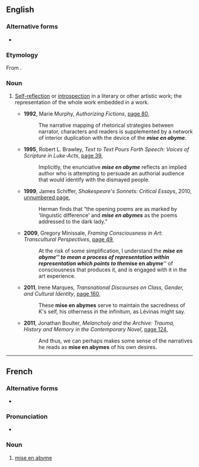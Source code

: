 ==English==

===Alternative forms===
* {{l|en|mise-en-abyme}}

===Etymology===
From {{bor|en|fr|mise en abyme|lit=placed into abyss}}.

===Noun===
{{en-noun|-|s}}

# {{lb|en|literary theory}} [[self-reflection|Self-reflection]] or [[introspection]] in a literary or other artistic work; the representation of the whole work embedded in a work.
#* '''1992''', Marie Murphy, ''Authorizing Fictions'', [http://books.google.com.au/books?id=Y4vYfzMKgE4C&pg=PA80&dq=%22mise+en+abyme%22&hl=en&sa=X&ei=_ZPwUqzlCojekAWVsICgDw&redir_esc=y#v=onepage&q=%22mise%20en%20abyme%22&f=false page 80],
#*: The narrative mapping of rhetorical strategies between narrator, characters and readers is supplemented by a network of interior duplication with the device of the '''''mise en abyme'''''.
#* '''1995''', Robert L. Brawley, ''Text to Text Pours Forth Speech: Voices of Scripture in Luke-Acts'', [http://books.google.com.au/books?id=uHuH2DSCAzsC&pg=PA39&dq=%22mise+en+abyme%22&hl=en&sa=X&ei=_ZPwUqzlCojekAWVsICgDw&redir_esc=y#v=onepage&q=%22mise%20en%20abyme%22&f=false page 39],
#*: Implicitly, the enunciative '''''mise en abyme''''' reflects an implied author who is attempting to persuade an authorial audience that would identify with the dismayed people.
#* '''1999''', James Schiffer, ''Shakespeare's Sonnets: Critical Essays'', 2010, [http://books.google.com.au/books?id=LvqUghv9KTcC&pg=PT62&dq=%22mise+en+abymes%22&hl=en&sa=X&ei=hJzwUq-QE4aIkAXh84C4AQ&redir_esc=y#v=onepage&q=%22mise%20en%20abymes%22&f=false unnumbered page],
#*: Herman finds that “the opening poems are as marked by 'linguistic difference' and '''''mise en abymes''''' as the poems addressed to the dark lady.”
#* '''2009''', Gregory Minissale, ''Framing Consciousness in Art: Transcultural Perspectives'', [http://books.google.com.au/books?id=6zy_wNN0St8C&pg=PA49&dq=%22mise+en+abyme%22&hl=en&sa=X&ei=_ZPwUqzlCojekAWVsICgDw&redir_esc=y#v=onepage&q=%22mise%20en%20abyme%22&f=false page 49],
#*: At the risk of some simplification, I understand the '''''mise en abyme''''' to mean a process of representation within representation which points to the '''''mise en abyme''''' of consciousness that produces it, and is engaged with it in the art experience.
#* '''2011''', Irene Marques, ''Transnational Discourses on Class, Gender, and Cultural Identity'', [http://books.google.com.au/books?id=Uxx1yFBHHk4C&pg=PA160&dq=%22mise+en+abymes%22&hl=en&sa=X&ei=hJzwUq-QE4aIkAXh84C4AQ&redir_esc=y#v=onepage&q=%22mise%20en%20abymes%22&f=false page 160],
#*: These '''mise en abymes''' serve to maintain the sacredness of K's self, his otherness in the infinitum, as Lévinas might say.
#* '''2011''', Jonathan Boulter, ''Melancholy and the Archive: Trauma, History and Memory in the Contemporary Novel'', [http://books.google.com.au/books?id=MwBsGh-OutEC&pg=PA124&dq=%22mise+en+abymes%22&hl=en&sa=X&ei=hJzwUq-QE4aIkAXh84C4AQ&redir_esc=y#v=onepage&q=%22mise%20en%20abymes%22&f=false page 124],
#*: And thus, we can perhaps makes some sense of the narratives he reads as '''mise en abymes''' of his own desires.

----

==French==

===Alternative forms===
* {{l|fr|mise en abîme}}

===Pronunciation===
* {{fr-IPA|mise en‿abyme}}

===Noun===
{{fr-noun|head=[[mis|mise]] [[en]] [[abyme]]|f|-}}

# [[#English|mise en abyme]]